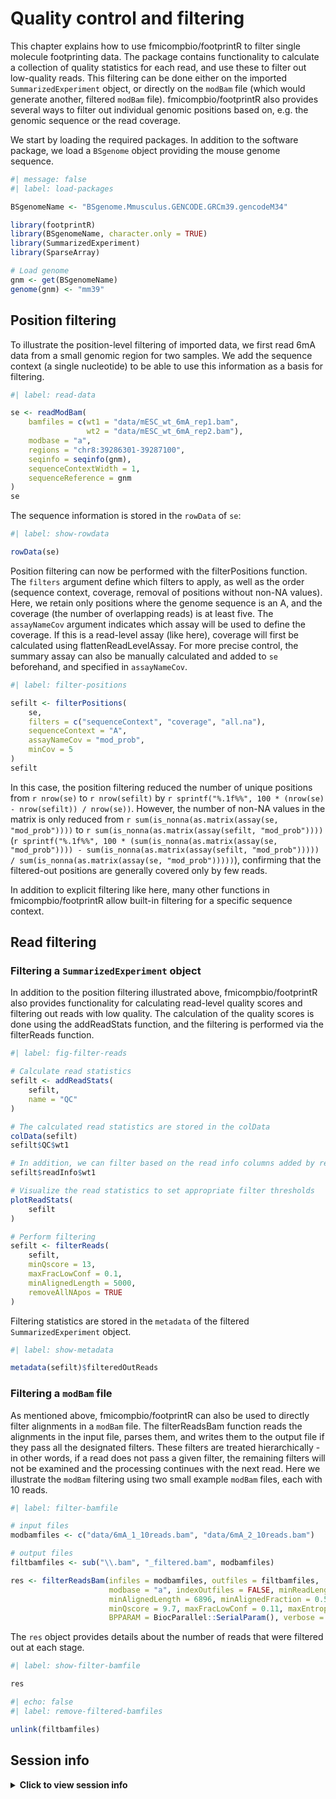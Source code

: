 # Quality control and filtering {#sec-qc-filtering}

This chapter explains how to use [fmicompbio/footprintR]{.githubpkg} to filter single molecule footprinting data.
The package contains functionality to calculate a collection of quality statistics for each read, and use these to filter out low-quality reads. 
This filtering can be done either on the imported `SummarizedExperiment` object, or directly on the `modBam` file (which would generate another, filtered `modBam` file).
[fmicompbio/footprintR]{.githubpkg} also provides several ways to filter out individual genomic positions based on, e.g. the genomic sequence or the read coverage. 

We start by loading the required packages. 
In addition to the software package, we load a `BSgenome` object providing the mouse genome sequence.

```r
#| message: false
#| label: load-packages

BSgenomeName <- "BSgenome.Mmusculus.GENCODE.GRCm39.gencodeM34"

library(footprintR)
library(BSgenomeName, character.only = TRUE)
library(SummarizedExperiment)
library(SparseArray)

# Load genome
gnm <- get(BSgenomeName)
genome(gnm) <- "mm39"
```

<!-- ## Creating a QC report -->

## Position filtering

To illustrate the position-level filtering of imported data, we first read 6mA data from a small genomic region for two samples.
We add the sequence context (a single nucleotide) to be able to use this information as a basis for filtering.

```r
#| label: read-data

se <- readModBam(
    bamfiles = c(wt1 = "data/mESC_wt_6mA_rep1.bam",
                 wt2 = "data/mESC_wt_6mA_rep2.bam"),
    modbase = "a", 
    regions = "chr8:39286301-39287100", 
    seqinfo = seqinfo(gnm), 
    sequenceContextWidth = 1, 
    sequenceReference = gnm
)
se
```

The sequence information is stored in the `rowData` of `se`: 

```r
#| label: show-rowdata

rowData(se)
```

Position filtering can now be performed with the [filterPositions]{.fn} function. 
The `filters` argument define which filters to apply, as well as the order (sequence context, coverage, removal of positions without non-NA values).
Here, we retain only positions where the genome sequence is an A, and the coverage (the number of overlapping reads) is at least five. 
The `assayNameCov` argument indicates which assay will be used to define the coverage. 
If this is a read-level assay (like here), coverage will first be calculated using [flattenReadLevelAssay]{.fn}. 
For more precise control, the summary assay can also be manually calculated and added to `se` beforehand, and specified in `assayNameCov`.

```r
#| label: filter-positions

sefilt <- filterPositions(
    se, 
    filters = c("sequenceContext", "coverage", "all.na"),
    sequenceContext = "A",
    assayNameCov = "mod_prob",
    minCov = 5
)
sefilt
```

In this case, the position filtering reduced the number of unique positions from `r nrow(se)` to `r nrow(sefilt)` by `r sprintf("%.1f%%", 100 * (nrow(se) - nrow(sefilt)) / nrow(se))`. 
However, the number of non-NA values in the matrix is only reduced from `r sum(is_nonna(as.matrix(assay(se, "mod_prob"))))` to `r sum(is_nonna(as.matrix(assay(sefilt, "mod_prob"))))` (`r sprintf("%.1f%%", 100 * (sum(is_nonna(as.matrix(assay(se, "mod_prob")))) - sum(is_nonna(as.matrix(assay(sefilt, "mod_prob"))))) / sum(is_nonna(as.matrix(assay(se, "mod_prob")))))`), confirming that the filtered-out positions are generally covered only by few reads. 

In addition to explicit filtering like here, many other functions in [fmicompbio/footprintR]{.githubpkg} allow built-in filtering for a specific sequence context. 

## Read filtering

### Filtering a `SummarizedExperiment` object

In addition to the position filtering illustrated above, [fmicompbio/footprintR]{.githubpkg} also provides functionality for calculating read-level quality scores and filtering out reads with low quality. 
The calculation of the quality scores is done using the [addReadStats]{.fn} function, and the filtering is performed via the [filterReads]{.fn} function.

```r
#| label: fig-filter-reads

# Calculate read statistics
sefilt <- addReadStats(
    sefilt, 
    name = "QC"
)

# The calculated read statistics are stored in the colData
colData(sefilt)
sefilt$QC$wt1

# In addition, we can filter based on the read info columns added by readModBam
sefilt$readInfo$wt1

# Visualize the read statistics to set appropriate filter thresholds
plotReadStats(
    sefilt
)

# Perform filtering
sefilt <- filterReads(
    sefilt,
    minQscore = 13,
    maxFracLowConf = 0.1,
    minAlignedLength = 5000, 
    removeAllNApos = TRUE
)
```

Filtering statistics are stored in the `metadata` of the filtered `SummarizedExperiment` object.

```r
#| label: show-metadata

metadata(sefilt)$filteredOutReads
```


### Filtering a `modBam` file

As mentioned above, [fmicompbio/footprintR]{.githubpkg} can also be used to directly filter alignments in a `modBam` file.
The [filterReadsBam]{.fn} function reads the alignments in the input file, parses them, and writes them to the output file if they pass all the designated filters. 
These filters are treated hierarchically - in other words, if a read does not pass a given filter, the remaining filters will not be examined and the processing continues with the next read.
Here we illustrate the `modBam` filtering using two small example `modBam` files, each with 10 reads. 

```r
#| label: filter-bamfile

# input files
modbamfiles <- c("data/6mA_1_10reads.bam", "data/6mA_2_10reads.bam")

# output files
filtbamfiles <- sub("\\.bam", "_filtered.bam", modbamfiles)

res <- filterReadsBam(infiles = modbamfiles, outfiles = filtbamfiles,
                      modbase = "a", indexOutfiles = FALSE, minReadLength = 6746,
                      minAlignedLength = 6896, minAlignedFraction = 0.56,
                      minQscore = 9.7, maxFracLowConf = 0.11, maxEntropy = 0.29,
                      BPPARAM = BiocParallel::SerialParam(), verbose = TRUE)
```

The `res` object provides details about the number of reads that were filtered out at each stage. 

```r
#| label: show-filter-bamfile

res
```

```r
#| echo: false
#| label: remove-filtered-bamfiles

unlink(filtbamfiles)
```


## Session info

<details>
<summary><b>
Click to view session info
</b></summary>
```r
#| label: session-info

sessioninfo::session_info(info = "packages")
```
</details>

